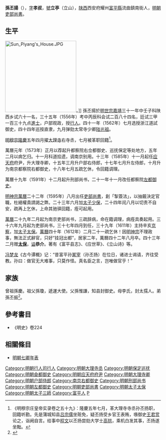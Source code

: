 {{明清人物信息框
| 姓名 = 孫丕揚
| 原名 =
| 圖片名稱= 
| 圖片大小 =
| 圖片說明 = 
| 最高職務 =太子太保吏部尚書
| 國家 = 大明 
| 爵位 =
| 籍貫 = [[陕西|陕西]][[西安府|西安府]][[富平縣|富平縣]]
| 族裔 = 
| 字號 = 
| 諡號 =恭介
| 出生日期 = 嘉靖十一年壬辰二月二十三日
| 出生地點 = 
| 逝世日期 = 萬曆四十二年八月
| 逝世地點 =
| 墓葬 =
| 配偶 = 娶田氏
| 親屬 = （子）
| 出身 =
* 嘉靖三十一年壬子科舉人
* 嘉靖三十五年丙辰科進士
| 經歷 =
| 著作 = 
}}
'''孫丕揚'''（{{bd|1532年||1614年|catIdx=S孫}}），[[表字|字]]'''孝叔'''，[[號|號]]'''立亭'''（立山），[[陝西等處承宣布政使司|陕西]]西安府耀州[[富平縣|富平縣]]流曲鎮南街人，[[明朝|明朝]][[吏部尚書|吏部尚書]]。

==生平==
[[File:Sun_Piyang's_House.JPG|230px]]。]]
孫丕揚於[[明世宗|明世宗]][[嘉靖|嘉靖]]三十一年中壬子科陕西乡试六十一名，三十五年（1556年）考中丙辰科会试二百八十四名，廷试三甲一百三十九点[[進士|進士]]，户部观政，授[[行人_(官職)|行人]]。四十一年（1562年）七月选授浙江道試御史，四十四年巡按直隶，九月弹劾太常寺少卿[[陆光祖|陆光祖]]。

[[明穆宗|明穆宗]][[隆庆_(明穆宗)|隆慶]]五年四月擢[[大理寺|大理寺]]右寺丞，七月被革职回籍<ref>《明穆宗庄皇帝实录卷之五十九》：隆慶五年七月，革大理寺寺丞孙丕扬职，回籍听勘。先是蒲城知县[[吕宗儒|吕宗儒]]坐赃免，疑丕扬受乡官王表贿，嗾御史[[王君赏|王君赏]]论之，诣阙自言。给事中[[程文|程文]]以丕扬尝劾大学士[[高拱|高拱]]，乘机白发其事，丕扬遂坐黜。</ref>。

萬曆元年（1573年）正月以荐起升都察院右佥都御史、巡抚保定等处地方，五年二月以病乞归。十一月科道拾遗，调南京别用。十三年（1585年）十一月起任[[应天府|应天府]]府尹，升大理寺卿，十五年三月升户部右侍郎，十七年七月升左侍郎，十月升为南京都察院右都御史，十八年七月五疏乞休，令回籍调理。

萬曆十九年（1591年）十二月起升刑部尚书，二十一年十一月改任都察院[[左都御史|左都御史]]。

[[明神宗|明神宗]][[萬曆|萬曆]]二十二年（1595年）八月出任[[吏部|吏部]][[尚书_(官职)|尚書]]，創「掣簽法」，以抽籤決定官職，杜絕權貴請謁之弊。二十三年六月加[[太子少保|太子少保]]，二十四年闰八月以切责不自安，疏再上乞休，上命其驰驿回籍，痊可起用。

[[萬曆|萬曆]]二十九年二月起为南京吏部尚书，三疏辞病，命在籍调理，病痊具奏起用。三十六年九月起为吏部尚书，三十七年四月到任，三十九年（1611年）主持辛亥[[京察|京察]]，加[[太子太保|太子太保]]。[[萬曆|萬曆]]四十年（1612年）二月二十一疏乞休！因[[明神宗|明神宗]]不理政事，無法正式辭官，只好“挂冠出都”，居家二年，萬曆四十二年八月卒。四十三年二月赠'''[[太保|太保]]'''，[[谥|谥]]'''恭介'''。著有《富平县志》、《应世草》、《立山诗》等。

[[冯梦龙|冯梦龙]]《古今谭概》记：“昔富平孙[[冢宰|冢宰]]（孙丕扬）在位日，诸进士谒请，齐往受教。孙曰：做官无大难事，只莫作怪。真名臣之言，岂唯做官乎！”

==家族== 
曾祖孫慶。祖父孫瓊，遞運大使。父孫惟謙，知县封御史。母李氏，封太孺人。弟孫丕振<ref>{{Cite book|title=天一阁藏明代科举录选刊 登科录 点校本|last=龚延明主编|first=|publisher=宁波出版社|year=2016|isbn=978-7-5526-2320-8|location=宁波|pages=|quote=《天一閣藏明代科舉錄選刊.登科錄》之《嘉靖三十五年丙辰科進士登科録》}}</ref>。

==參考書目==
{{reflist}}
* 《明史》卷224

==相關條目==
*[[明朝七卿年表|明朝七卿年表]]

{{嘉靖三十五年丙辰科殿試金榜}}

{{Authority control}}
{{DEFAULTSORT:Sun孫}}
[[Category:明朝行人司行人|Category:明朝行人司行人]]
[[Category:明朝大理寺丞|Category:明朝大理寺丞]]
[[Category:明朝保定巡抚|Category:明朝保定巡抚]]
[[Category:明朝僉都御史|Category:明朝僉都御史]]
[[Category:明朝应天府府尹|Category:明朝应天府府尹]]
[[Category:明朝大理寺卿|Category:明朝大理寺卿]]
[[Category:明朝户部侍郎|Category:明朝户部侍郎]]
[[Category:南京右都御史|Category:南京右都御史]]
[[Category:明朝刑部尚书|Category:明朝刑部尚书]]
[[Category:明朝左都御史|Category:明朝左都御史]]
[[Category:明朝吏部尚書|Category:明朝吏部尚書]]
[[Category:明朝太子太保|Category:明朝太子太保]]
[[Category:明朝太子三師|Category:明朝太子三師]]
[[Category:富平人|Category:富平人]]
[[Category:孫姓|P]]